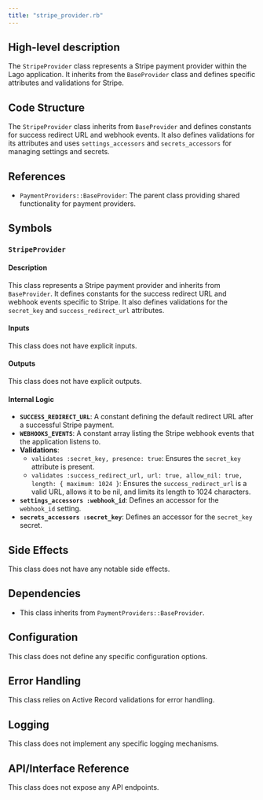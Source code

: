 ```yaml
---
title: "stripe_provider.rb"
---
```


## High-level description
The `StripeProvider` class represents a Stripe payment provider within the Lago application. It inherits from the `BaseProvider` class and defines specific attributes and validations for Stripe.

## Code Structure
The `StripeProvider` class inherits from `BaseProvider` and defines constants for success redirect URL and webhook events. It also defines validations for its attributes and uses `settings_accessors` and `secrets_accessors` for managing settings and secrets.

## References
- `PaymentProviders::BaseProvider`: The parent class providing shared functionality for payment providers.

## Symbols

### `StripeProvider`
#### Description
This class represents a Stripe payment provider and inherits from `BaseProvider`. It defines constants for the success redirect URL and webhook events specific to Stripe. It also defines validations for the `secret_key` and `success_redirect_url` attributes.

#### Inputs
This class does not have explicit inputs.

#### Outputs
This class does not have explicit outputs.

#### Internal Logic
- **`SUCCESS_REDIRECT_URL`**: A constant defining the default redirect URL after a successful Stripe payment.
- **`WEBHOOKS_EVENTS`**: A constant array listing the Stripe webhook events that the application listens to.
- **Validations**:
    - `validates :secret_key, presence: true`: Ensures the `secret_key` attribute is present.
    - `validates :success_redirect_url, url: true, allow_nil: true, length: { maximum: 1024 }`: Ensures the `success_redirect_url` is a valid URL, allows it to be nil, and limits its length to 1024 characters.
- **`settings_accessors :webhook_id`**: Defines an accessor for the `webhook_id` setting.
- **`secrets_accessors :secret_key`**: Defines an accessor for the `secret_key` secret.

## Side Effects
This class does not have any notable side effects.

## Dependencies
- This class inherits from `PaymentProviders::BaseProvider`.

## Configuration
This class does not define any specific configuration options.

## Error Handling
This class relies on Active Record validations for error handling.

## Logging
This class does not implement any specific logging mechanisms.

## API/Interface Reference
This class does not expose any API endpoints.
